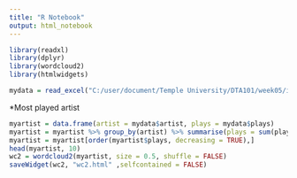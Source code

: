 ---
title: "R Notebook"
output: html_notebook
---


```{r}
library(readxl)
library(dplyr)
library(wordcloud2)
library(htmlwidgets)

mydata = read_excel("C:/user/document/Temple University/DTA101/week05/itunes.xlsx", sheet = "cleaned")
```

*Most played artist
```{r}
myartist = data.frame(artist = mydata$artist, plays = mydata$plays)
myartist = myartist %>% group_by(artist) %>% summarise(plays = sum(plays))
myartist = myartist[order(myartist$plays, decreasing = TRUE),]
head(myartist, 10)
wc2 = wordcloud2(myartist, size = 0.5, shuffle = FALSE)
saveWidget(wc2, "wc2.html" ,selfcontained = FALSE)
```
